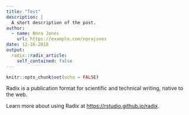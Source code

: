 ```yaml
---
title: "Test"
description: |
  A short description of the post.
author:
  - name: Nora Jones
    url: https://example.com/norajones
date: 12-16-2018
output:
  radix::radix_article:
    self_contained: false
---
```


```r
knitr::opts_chunk$set(echo = FALSE)
```

Radix is a publication format for scientific and technical writing, native to the web.

Learn more about using Radix at <https://rstudio.github.io/radix>.

